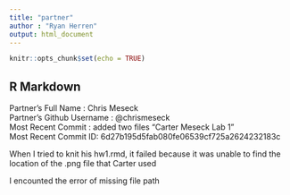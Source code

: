 ```yaml
---
title: "partner"
author : "Ryan Herren"
output: html_document
---
```


```r
knitr::opts_chunk$set(echo = TRUE)
```

## R Markdown

Partner's Full Name : Chris Meseck  
Partner's Github Username : @chrismeseck  
Most Recent Commit : added two files "Carter Meseck Lab 1"  
Most Recent Commit ID: 6d27b195d5fab080fe06539cf725a2624232183c  

When I tried to knit his hw1.rmd, it failed because it was unable to find the location of the .png file that Carter used  

I encounted the error of missing file path  
